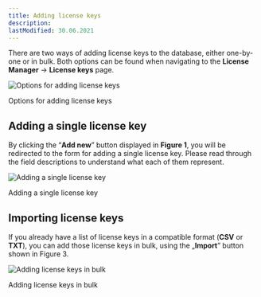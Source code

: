 ```yaml
---
title: Adding license keys
description:
lastModified: 30.06.2021
---
```


There are two ways of adding license keys to the database, either one-by-one or
in bulk. Both options can be found when navigating to the **License Manager**
→ **License keys** page.

![Options for adding license keys](../../../../images/docs/license-keys/adding-license-keys/options-for-adding-license-keys.png)
<p className={"image-desc"}>Options for adding license keys</p>

## Adding a single license key

By clicking the “**Add new**” button displayed in **Figure 1**, you will be
redirected to the form for adding a single license key. Please read through the
field descriptions to understand what each of them represent.

![Adding a single license key](../../../../images/docs/license-keys/adding-license-keys/adding-a-single-license-key.png)
<p className={"image-desc"}>Adding a single license key</p>

## Importing license keys

If you already have a list of license keys in a compatible format (**CSV** or
**TXT**), you can add those license keys in bulk, using the „**Import**” button
shown in Figure 3.

![Adding license keys in bulk](../../../../images/docs/license-keys/adding-license-keys/adding-license-keys-in-bulk.png)
<p className={"image-desc"}>Adding license keys in bulk</p>
